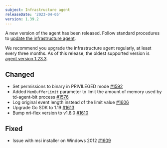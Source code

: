 ```yaml
---
subject: Infrastructure agent
releaseDate: '2023-04-05'
version: 1.39.2
---
```


A new version of the agent has been released. Follow standard procedures to [update the infrastructure agent](/docs/infrastructure/install-configure-manage-infrastructure/update-or-uninstall/update-infrastructure-agent).

We recommend you upgrade the infrastructure agent regularly, at least every three months. As of this release, the oldest supported version is [agent version 1.23.3](/docs/release-notes/infrastructure-release-notes/infrastructure-agent-release-notes/new-relic-infrastructure-agent-1233).


## Changed
* Set permissions to binary in PRIVILEGED mode [#1592](https://github.com/newrelic/infrastructure-agent/pull/1592)
* Added `MemBufferLimit` parameter to limit the amount of memory used by td-agent-bit process [#1576](https://github.com/newrelic/infrastructure-agent/pull/1576)
* Log original event length instead of the limit value [#1606](https://github.com/newrelic/infrastructure-agent/pull/1606)
* Upgrade Go SDK to 1.19 [#1613](https://github.com/newrelic/infrastructure-agent/pull/1613)
* Bump nri-flex version to v1.8.0 [#1610](https://github.com/newrelic/infrastructure-agent/pull/1610)


## Fixed
* Issue with msi installer on Windows 2012 [#1609](https://github.com/newrelic/infrastructure-agent/pull/1609)

